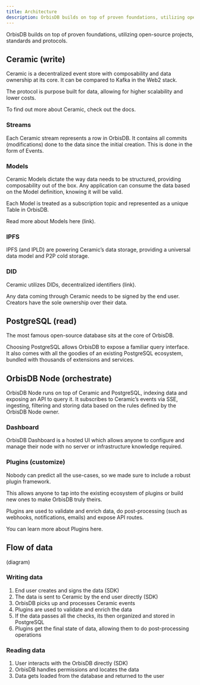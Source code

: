 ```yaml
---
title: Architecture
description: OrbisDB builds on top of proven foundations, utilizing open-source projects, standards and protocols.
---
```


OrbisDB builds on top of proven foundations, utilizing open-source projects, standards and protocols.

## Ceramic (write)

Ceramic is a decentralized event store with composability and data ownership at its core. It can be compared to Kafka in the Web2 stack. 

The protocol is purpose built for data, allowing for higher scalability and lower costs.

To find out more about Ceramic, check out the docs.

### Streams

Each Ceramic stream represents a row in OrbisDB. It contains all commits (modifications) done to the data since the initial creation. This is done in the form of Events.

### Models

Ceramic Models dictate the way data needs to be structured, providing composability out of the box. Any application can consume the data based on the Model definition, knowing it will be valid.

Each Model is treated as a subscription topic and represented as a unique Table in OrbisDB.

Read more about Models here (link).

### IPFS

IPFS (and IPLD) are powering Ceramic’s data storage, providing a universal data model and P2P cold storage.

### DID

Ceramic utilizes DIDs, decentralized identifiers (link).

Any data coming through Ceramic needs to be signed by the end user. Creators have the sole ownership over their data. 

## PostgreSQL (read)

The most famous open-source database sits at the core of OrbisDB.

Choosing PostgreSQL allows OrbisDB to expose a familiar query interface. It also comes with all the goodies of an existing PostgreSQL ecosystem, bundled with thousands of extensions and services.

## OrbisDB Node (orchestrate)

OrbisDB Node runs on top of Ceramic and PostgreSQL, indexing data and exposing an API to query it. It subscribes to Ceramic’s events via SSE, ingesting, filtering and storing data based on the rules defined by the OrbisDB Node owner.

### Dashboard

OrbisDB Dashboard is a hosted UI which allows anyone to configure and manage their node with no server or infrastructure knowledge required.

### Plugins (customize)

Nobody can predict all the use-cases, so we made sure to include a robust plugin framework.

This allows anyone to tap into the existing ecosystem of plugins or build new ones to make OrbisDB truly theirs.

Plugins are used to validate and enrich data, do post-processing (such as webhooks, notifications, emails) and expose API routes.

You can learn more about Plugins here.

## Flow of data

(diagram)

### Writing data

1. End user creates and signs the data (SDK)
2. The data is sent to Ceramic by the end user directly (SDK)
3. OrbisDB picks up and processes Ceramic events
4. Plugins are used to validate and enrich the data
5. If the data passes all the checks, its then organized and stored in PostgreSQL
6. Plugins get the final state of data, allowing them to do post-processing operations

### Reading data

1. User interacts with the OrbisDB directly (SDK)
2. OrbisDB handles permissions and locates the data
3. Data gets loaded from the database and returned to the user